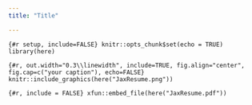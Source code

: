```yaml
---
title: "Title"

---
```


```{#r setup, include=FALSE}
knitr::opts_chunk$set(echo = TRUE)
library(here)
```

```{#r, out.width="0.3\\linewidth", include=TRUE, fig.align="center", fig.cap=c("your caption"), echo=FALSE}
knitr::include_graphics(here("JaxResume.png"))
```

```{#r, include = FALSE}
xfun::embed_file(here("JaxResume.pdf"))
```